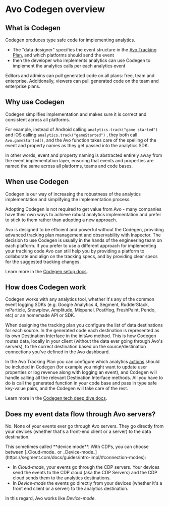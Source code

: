 
# Avo Codegen overview

## What is Codegen

Codegen produces type safe code for implementing analytics.

- The "data designer" specifies the event structure in the [Avo Tracking Plan](/data-design/avo-tracking-plan), and which platforms should send the event
- then the developer who implements analytics can use Codegen to implement the analytics calls per each analytics event

<Callout type="info" emoji="💡">
Editors and admins can pull generated code on all plans: free, team and enterprise. Additionally, viewers can pull generated code on the team and enterprise plans. 
</Callout>

## Why use Codegen

Codegen simplifies implementation and makes sure it is correct and consistent across all platforms.

For example, instead of Android calling `analytics.track("game started")` and iOS calling `analytics.track("gameStarted")` , they both call `Avo.gameStarted()`, and the Avo function takes care of the spelling of the event and property names as they get passed into the analytics SDK.

In other words, event and property naming is abstracted entirely away from the event implementation layer, ensuring that events and properties are named the same across all platforms, teams and code bases.

## When use Codegen

Codegen is our way of increasing the robustness of the analytics implementation and simplifying the implementation process.

Adopting Codegen is not required to get value from Avo - many companies have their own ways to achieve robust analytics implementation and prefer to stick to them rather than adopting a new approach.

Avo is designed to be efficient and powerful without the Codegen, providing advanced tracking plan management and observability with Inspector.
The decision to use Codegen is usually in the hands of the engineering team on each platform. If you prefer to use a different approach for implementing your tracking code Avo can still help you by providing a platform to collaborate and align on the tracking specs, and by providing clear specs for the suggested tracking changes.

Learn more in the [Codegen setup docs](/implementation/start-using-avo-codegen).

## How does Codegen work

Codegen works with any analytics tool, whether it's any of the common event logging SDKs (e.g. Google Analytics 4, Segment, RudderStack, mParticle, Snowplow, Amplitude, Mixpanel, PostHog, FreshPaint, Pendo, etc) or an homemade API or SDK.

When designing the tracking plan you configure the list of data destinations for each source. In the generated code each destination is represented as its own Destination Interface in the initAvo method. This is how Codegen routes data, locally in your client (without the data ever going through Avo's servers), to the correct destination based on the source/destination connections you've defined in the Avo dashboard.

In the Avo Tracking Plan you can configure which analytics [actions](/data-design/avo-tracking-plan/events#actions) should be included in Codegen (for example you might want to update user properties or log revenue along with logging an event), and Codegen will handle calling all the relevant Destination Interface methods. All you have to do is call the generated function in your code base and pass in type safe key-value pairs, and the Codegen will take care of the rest.

Learn more in the [Codegen tech deep dive docs](/implementation/avo-codegen-tech-deep-dive).

## Does my event data flow through Avo servers?

No. None of your events ever go through Avo servers. They go directly from your devices (whether that's a front-end client or a server) to the data destination.

<Callout type="info" emoji="💡">
This sometimes called **device mode**. With CDPs, you can choose between [_Cloud-mode_ or _Device-mode_](https://segment.com/docs/guides/intro-impl/#connection-modes):

- In _Cloud-mode_, your events go through the CDP servers. Your devices send the events to the CDP cloud (aka the CDP Servers) and the CDP cloud sends them to the analytics destinations.
- In _Device-mode_ the events go directly from your devices (whether it's a front end client or a server) to the analytics destination.

In this regard, Avo works like _Device-mode_.
</Callout>
